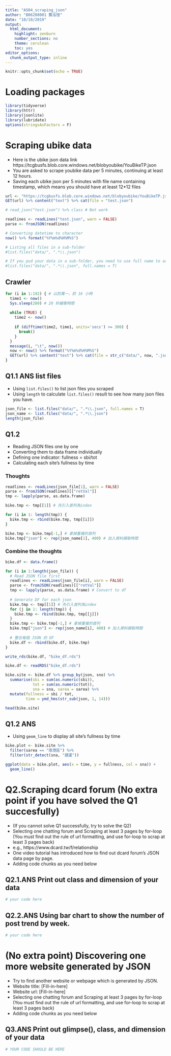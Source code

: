 ```yaml
---
title: "AS04_scraping_json"
author: "B06208001 龔泓愷"
date: "10/10/2019"
output:
  html_document:
    highlight: zenburn
    number_sections: no
    theme: cerulean
    toc: yes
editor_options:
  chunk_output_type: inline
---
```


```r
knitr::opts_chunk$set(echo = TRUE)
```


# Loading packages
```r
library(tidyverse)
library(httr)
library(jsonlite)
library(lubridate)
options(stringsAsFactors = F)
```


# Scraping ubike data
- Here is the ubike json data link https://tcgbusfs.blob.core.windows.net/blobyoubike/YouBikeTP.json
- You are asked to scrape youbike data per 5 minutes, continuing at least 12 hours.
- Saving each ubike json per 5 minutes with file name containing timestamp, which means you should have at least 12*12 files

```r
url <- "https://tcgbusfs.blob.core.windows.net/blobyoubike/YouBikeTP.json"
GET(url) %>% content("text") %>% cat(file = "test.json")

# read_json("test.json") %>% class # Not work

readlines <- readLines("test.json", warn = FALSE)
parse <- fromJSON(readlines)

# Converting datetime to character
now() %>% format("%Y%m%d%H%M%S")

# Listing all files in a sub-folder
#list.files("data/", ".*\\.json") 

# If you pud your data in a sub-folder, you need to use full name to access them.
#list.files("data/", ".*\\.json", full.names = T) 
```

## Crawler
``` r
for (i in 1:192) { # 以防萬一，抓 16 小時
  time1 <- now()
  Sys.sleep(280) # 20 秒緩衝時間
  
  while (TRUE) {
    time2 <- now()
    
    if (difftime(time2, time1, units='secs') >= 300) {
      break()
    }
  }
  message(i, "\t", now())
  now <- now() %>% format("%Y%m%d%H%M%S")
  GET(url) %>% content("text") %>% cat(file = str_c("data/", now, ".json"))
}
```

## **Q1.1 ANS** list files
- Using `list.files()` to list json files you scraped
- Using `length` to calculate `list.files()` result to see how many json files you have.

```r
json_file <- list.files("data/", ".*\\.json", full.names = T)
json_name <- list.files("data/", ".*\\.json")
length(json_file)
```

## Q1.2
- Reading JSON files one by one
- Converting them to data frame individually
- Defining one indicator: fullness = sbi/tot
- Calculating each site's fullness by time

### Thoughts
```r
readlines <- readLines(json_file[1], warn = FALSE)
parse <- fromJSON(readlines)[["retVal"]]
tmp <- lapply(parse, as.data.frame)

bike.tmp <- tmp[[1]] # 先引入首列為index

for (i in 1: length(tmp)) {
  bike.tmp <- rbind(bike.tmp, tmp[[i]])
}

bike.tmp <- bike.tmp[-1,] # 拿掉重複的首列
bike.tmp["json"] <- rep(json_name[1], 400) # 加入資料擷取時間
```

### Combine the thoughts
```r
bike.df <- data.frame()

for (i in 1:length(json_file)) {
  # Read JSON file first
  readlines <- readLines(json_file[i], warn = FALSE)
  parse <- fromJSON(readlines)[["retVal"]]
  tmp <- lapply(parse, as.data.frame) # Convert to df
  
  # Generate DF for each json
  bike.tmp <- tmp[[1]] # 先引入首列為index
  for (j in 1: length(tmp)) {
    bike.tmp <- rbind(bike.tmp, tmp[[j]])
  }
  bike.tmp <- bike.tmp[-1,] # 拿掉重複的首列
  bike.tmp["json"] <- rep(json_name[i], 400) # 加入資料擷取時間
  
  # 整合每個 JSON 的 DF
  bike.df <- rbind(bike.df, bike.tmp)
}

write_rds(bike.df, "bike_df.rds")
```
```r
bike.df <- readRDS("bike_df.rds")

bike.site <- bike.df %>% group_by(json, sno) %>%
  summarise(sbi = sum(as.numeric(sbi)), 
            tot = sum(as.numeric(tot)),
            sna = sna, sarea = sarea) %>%
  mutate(fullness = sbi / tot,
         time = ymd_hms(str_sub(json, 1, 14)))

head(bike.site)
```

## **Q1.2 ANS**
- Using `geom_line` to display all site's fullness by time

```r
bike.plot <- bike.site %>%
  filter(sarea == "南港區") %>%
  filter(str_detect(sna, "捷運"))

ggplot(data = bike.plot, aes(x = time, y = fullness, col = sna)) +
  geom_line()
```

# Q2.Scraping dcard forum (No extra point if you have solved the Q1 succesfully)
- (If you cannot solve Q1 successfully, try to solve the Q2)
- Selecting one chatting forum and Scraping at least 3 pages by for-loop (You must find out the rule of url formatting, and use for-loop to scrap at least 3 pages back)
- e.g., https://www.dcard.tw/f/relationship
- One video tutorial has introduced how to find out dcard forum's JSON data page by page.
- Adding code chunks as you need below

## **Q2.1.ANS** Print out class and dimension of your data
```r
# your code here
```


## **Q2.2.ANS** Using bar chart to show the number of post trend by week.
```r
# your code here
```

# (No extra point) Discovering one more website generated by JSON
- Try to find another website or webpage which is generated by JSON.
- Website title: [Fill-in-here]
- Website url: [Fill-in-here]
- Selecting one chatting forum and Scraping at least 3 pages by for-loop (You must find out the rule of url formatting, and use for-loop to scrap at least 3 pages back)
- Adding code chunks as you need below

## **Q3.ANS** Print out glimpse(), class, and dimension of your data
```r
# YOUR CODE SHOULD BE HERE
```
